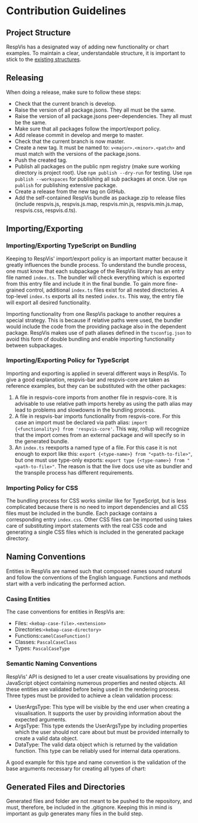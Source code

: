 
<Meta title='Contributing/Contribution Guidelines'/>

# Contribution Guidelines



## Project Structure

RespVis has a designated way of adding new functionality or
chart examples. To maintain a clear, understandable structure,
it is important to stick to the
[existing structures](?path=/docs/contributing-project-structure--docs#gulp-tasks-directory).



## Releasing

When doing a release, make sure to follow these steps:
- Check that the current branch is develop.
- Raise the version of all package.jsons.
  They all must be the same.
- Raise the version of all package.jsons peer-dependencies.
  They all must be the same.
- Make sure that all packages follow the import/export policy.
- Add release commit in develop and merge to master.
- Check that the current branch is now master.
- Create a new tag. It must be named to: `v<major>.<minor>.<patch>`
  and must match with the versions of the package.jsons.
- Push the created tag.
- Publish all packages on the public npm registry (make sure working
  directory is project root).
  Use `npm publish --dry-run` for testing.
  Use `npm publish --workspaces` for publishing all sub packages at once.
  Use `npm publish` for publishing extensive package.
- Create a release from the new tag on GitHub.
- Add the self-contained RespVis bundle as package.zip to release files
  (include respvis.js, respvis.js.map, respvis.min.js, respvis.min.js.map,
  respvis.css, respvis.d.ts).



## Importing/Exporting



### Importing/Exporting TypeScript on Bundling

Keeping to RespVis' import/export policy is an important matter
because it greatly influences the bundle process.
To understand the bundle process, one must know that each subpackage
of the RespVis library has an entry file named `index.ts`. The bundler
will check everything which is exported from this entry file and include
it in the final bundle.
To gain more fine-grained control, additional `index.ts` files exist for all
nested directories. A top-level `index.ts` exports all its nested `index.ts`.
This way, the entry file will export all desired functionality.

Importing functionality from one RespVis package to another requires a special
strategy. This is because if relative paths were used, the bundler
would include the code from the providing package also in the dependent package.
RespVis makes use of path aliases defined in the `tsconfig.json` to avoid this
form of double bundling and enable importing functionality between subpackages.


### Importing/Exporting Policy for TypeScript

Importing and exporting is applied in several different ways in RespVis.
To give a good explanation, respvis-bar and respvis-core are taken as
reference examples, but they can be substituted with the other packages:
  1. A file in respvis-core imports from another file in respvis-core.
  It is advisable to use relative path imports hereby as using the path
  alias may lead to problems and slowdowns in the bundling process.
  2. A file in respvis-bar imports functionality from respvis-core. For this
  case an import must be declared via path alias:
  `import {<functionality>} from 'respvis-core'`. This way, rollup will
  recognize that the import comes from an external package and will
  specify so in the generated bundle.
  3. An `index.ts` reexports a named type of a file.
  For this case it is not enough to export like this:
  `export {<type-name>} from "<path-to-file>"`,
  but one must use type-only exports:
  `export type {<type-name>} from "<path-to-file>"`. The
  reason is that the live docs use vite as bundler and
  the transpile process has different requirements.



### Importing Policy for CSS

The bundling process for CSS works similar like for TypeScript,
but is less complicated because there is no need to import dependencies
and all CSS files must be included in the bundle. Each package contains
a corresponding entry `index.css`. Other CSS files can be imported using
takes care of substituting import statements with the real CSS code and
generating a single CSS files which is included in the generated package
directory.



## Naming Conventions

Entities in RespVis are named such that composed names sound
natural and follow the conventions of the English language.
Functions and methods start with a verb indicating the performed
action.



### Casing Entities

The case conventions for entities in RespVis are:
- Files: `<kebap-case-file>.<extension>`
- Directories:`<kebap-case-directory>`
- Functions:`camelCaseFunction()`
- Classes: `PascalCaseClass`
- Types: `PascalCaseType`



### Semantic Naming Conventions

RespVis' API is designed to let a user create
visualisations by providing one JavaScript object containing numerous
properties and nested objects. All these entities are validated before
being used in the rendering process. Three types must be provided to
achieve a clean validation process:
- UserArgsType: This type will be visible by the end user when creating
  a visualisation. It supports the user by providing information about
  the expected arguments.
- ArgsType: This type extends the UserArgsType by including properties
  which the user should not care about but must be provided internally
  to create a valid data object.
- DataType: The valid data object which is returned by the validation
  function. This type can be reliably used for internal data operations.

A good example for this type and name convention is the validation of
the base arguments necessary for creating all types of chart:

<Source code={validateChart} language='typescript'/>


## Generated Files and Directories

Generated files and folder are not meant to be pushed to the repository,
and must, therefore, be included in the .gitignore. Keeping this in mind
is important as gulp generates many files in the build step.
